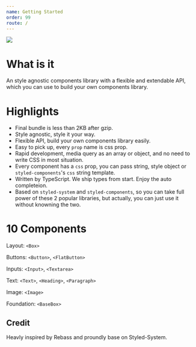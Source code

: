 ```yaml
---
name: Getting Started
order: 99
route: /
---
```


![](https://github.com/Albert-Gao/react-oxygen/raw/master/docs/assets/logo.png)

# What is it

An style agnostic components library with a flexible and extendable API, which you can use to build your own components library.

# Highlights

- Final bundle is less than 2KB after gzip.
- Style agnostic, style it your way.
- Flexible API, build your own components library easily.
- Easy to pick up, every `prop` name is css prop.
- Rapid development, media query as an array or object, and no need to write CSS in most situation.
- Every component has a `css` prop, you can pass string, style object or `styled-components`'s `css` string template.
- Written by TypeScript. We ship types from start. Enjoy the auto completeion.
- Based on `styled-system` and `styled-components`, so you can take full power of these 2 popular libraries, but actually, you can just use it without knowning the two.

# 10 Components

Layout: `<Box>`

Buttons: `<Button>`, `<FlatButton>`

Inputs: `<Input>`, `<Textarea>`

Text: `<Text>`, `<Heading>`, `<Paragraph>`

Image: `<Image>`

Foundation: `<BaseBox>`

## Credit

Heavly inspired by Rebass and proundly base on Styled-System.
